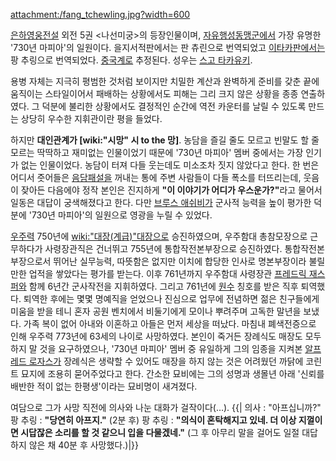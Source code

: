 attachment:/fang_tchewling.jpg?width=600

[[은하영웅전설]] 외전 5권 <나선미궁>의 등장인물이며, [[자유행성동맹군]]에서 가장 유명한 '730년 마피아'의 일원이다. 을지서적판에서는 판 츄린으로 번역되었고 [[이타카]]판에서는 팡 추링으로 번역되었다. [[중국]]계로 추정된다. 성우는 [[스고 타카유키]].

용병 자체는 지극히 평범한 것처럼 보이지만 치밀한 계산과 완벽하게 준비를 갖춘 끝에 움직이는 스타일이어서 패배하는 상황에서도 피해는 그리 크지 않은 상황을 종종 연출하였다. 그 덕분에 불리한 상황에서도 결정적인 순간에 역전 카운터를 날릴 수 있도록 만드는 상당히 우수한 지휘관이란 평을 들었다.

하지만 '''대인관계가 [wiki:"시망" 시 to the 망]'''. 농담을 즐길 줄도 모르고 빈말도 할 줄 모르는 딱딱하고 재미없는 인물이었기 때문에 '730년 마피아' 멤버 중에서는 가장 인기가 없는 인물이었다. 농담이 터져 다들 웃는데도 미소조차 짓지 않았다고 한다. 한 번은 어디서 줏어들은 [[음담패설]]을 꺼내는 통에 주변 사람들이 다들 폭소를 터뜨리는데, 웃음이 잦아든 다음에야 정작 본인은 진지하게 '''"이 이야기가 어디가 우스운가?"'''라고 물어서 일동은 대답이 궁색해졌다고 한다. 
다만 [[브루스 애쉬비]]가 군사적 능력을 높이 평가한 덕분에 '730년 마피아'의 일원으로 영광을 누릴 수 있었다.

[[우주력]] 750년에 [[wiki:"대장(계급)"대장]]으로 승진하였으며, 우주함대 총참모장으로 근무하다가 사령장관직은 건너뛰고 755년에 통합작전본부장으로 승진하였다. 통합작전본부장으로서 뛰어난 실무능력, 따뜻함은 없지만 이치에 합당한 인사로 명본부장이라 불릴 만한 업적을 쌓았다는 평가를 받는다. 이후 761년까지 우주함대 사령장관 [[프레드릭 재스퍼]]와 함께 6년간 군사작전을 지휘하였다. 그리고 761년에 [[원수]] 칭호를 받은 직후 퇴역했다.
퇴역한 후에는 몇몇 명예직을 얻었으나 진심으로 업무에 전념하면 젊은 친구들에게 미움을 받을 테니 혼자 공원 벤치에서 비둘기에게 모이나 뿌려주며 고독한 말년을 보냈다. 가족 복이 없어 아내와 이혼하고 아들은 먼저 세상을 떠났다. 마침내 폐색전증으로 인해 우주력 773년에 63세의 나이로 사망하였다.
본인이 죽거든 장례식도 매장도 모두 하지 말 것을 요구하였으나, '730년 마피아' 멤버 중 유일하게 그의 임종을 지켜본 [[알프레드 로자스]]가 장례식은 생략할 수 있어도 매장을 하지 않는 것은 어려웠던 까닭에 코린트 묘지에 조용히 묻어주었다고 한다. 간소한 묘비에는 그의 성명과 생몰년 아래 '신뢰를 배반한 적이 없는 한평생'이라는 묘비명이 새겨졌다.

여담으로 그가 사망 직전에 의사와 나눈 대화가 걸작이다(…).
{{|
의사 : "아프십니까?"
팡 추링 : '''"당연히 아프지."'''
(2분 후)
팡 추링 : '''"의식이 혼탁해지고 있네. 더 이상 지껄이면 시답잖은 소리를 할 것 같으니 입을 다물겠네."'''
(그 후 아무리 말을 걸어도 일절 대답하지 않은 채 40분 후 사망했다.)|}}
